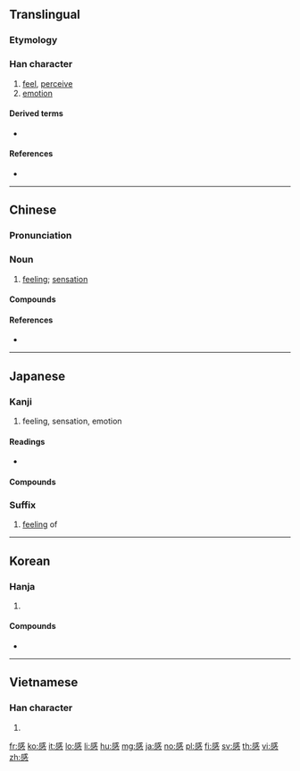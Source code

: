 {{also|惑}}
==Translingual==
{{stroke order|strokes=13}}

===Etymology===
{{Han compound|咸|心|c1=p|c2=s|t2=heart|ls=psc}}

===Han character===
{{Han char|rn=61|rad=心|as=09|sn=13|four=53330|canj=IRP|ids=⿱咸心}}

# [[feel]], [[perceive]]
# [[emotion]]

====Derived terms====
* {{l|mul|憾}}

====References====
* {{Han ref|kx=0395.210|dkj=10953|dj=0733.070|hdz=42321.020|uh=611F|ud=24863|bh=B750|bd=46928}}

----

==Chinese==
{{zh-forms}}

===Pronunciation===
{{zh-pron
|m=gǎn
|c=gam2
|h=
|mn=kám
|w=
|mc=y
|oc=y
|ma=|ma2=
|cat=v,n
}}

===Noun===
{{zh-noun}}

# [[feeling]]; [[sensation]]

====Compounds====
{{der3
| [[感触]]
| [[感戴]]
| [[感到]]
| [[感德]]
| [[感动]]
| [[感恩]]
| [[感恩戴德]]
| [[感恩图报]]
| [[感奋]]
| [[感愤]]
| [[感服]]
| [[感官]]
| [[感光]]
| [[感光片]]
| [[感光纸]]
| [[感荷]]
| [[感化]]
| [[感怀]]
| [[感激]]
| [[感激涕零]]
| [[感觉]]
| [[感觉器官]]
| [[感觉神经]]
| [[感慨]] (gǎnkài)
| [[感冒]]
| [[感念]]
| [[感泣]]
| [[感情]]
| [[感情用事]]
| [[感染]]
| [[感染力]]
| [[感人]]
| [[感人肺腑]]
| [[感伤]]
| [[感伤主义]]
| [[感生电流]]
| [[感受]]
| [[感受器]]
| [[感叹]]
| [[感叹词]]
| [[感叹号]]
| [[感叹句]]
| [[感同身受]]
| [[感悟]]
| [[感想]]
| [[感谢]]
| [[感兴趣]]
| [[感性]]
| [[感性认识]]
| [[感性知识]]
| [[感言]]
| [[感应]]
| [[感应电流]]
| [[感应线圈]]
| [[感召]]
| [[感知]]
}}

====References====
* {{thcwd|9457}}

----

==Japanese==

===Kanji===
{{ja-kanji|grade=3|rs=心09}}

# feeling, sensation, emotion

====Readings====
* {{ja-readings|goon=[[こん]] (kon)|kanon=[[かん]] (kan)|kun=}} <!-- KANJIRU (on KAN + suffix ZURU/JIRU, like SHIN+ZURU or EN+JIRU) is NOT really a kun. Why does the Unihan Database say so? -->

====Compounds====
{{der5
| {{ja-l|感温}}
| {{ja-l|感化}}
| {{ja-l|感懐}}
| {{ja-l|感慨|かんがい|kangai}}
| {{ja-l|感慨無量}}
| {{ja-l|感覚}}
| {{ja-l|感官}}
| {{ja-l|感泣}}
| {{ja-l|感興}}
| {{ja-l|感吟}}
| {{ja-l|感激}}
| {{ja-l|感光}}
| {{ja-l|感謝}}
| {{ja-l|感知|かんち|kanchi}}: [[perception]]
| {{ja-l|感受}}
| {{ja-l|感受性}}
| {{ja-l|感傷}}
| {{ja-l|感賞}}
| {{ja-l|感情}}
| {{ja-l|感触}}
| {{ja-l|感心}}
| {{ja-l|感性}}
| {{ja-l|感染}}
| {{ja-l|感想}}
| {{ja-l|感嘆}}, {{ja-l|感歎}}
| {{ja-l|感嘆符}}
| {{ja-l|感知}}
| {{ja-l|感電}}
| {{ja-l|感度}}
| {{ja-l|感動}}
| {{ja-l|感動詞}}
| {{ja-l|感得}}
| {{ja-l|感応}}
| {{ja-l|感服}}
| {{ja-l|感奮}}
| {{ja-l|感冒}}
| {{ja-l|感銘}}
| {{ja-l|感涙}}
}}

===Suffix===
{{ja-pos|suffix|かん}}

# [[feeling]] of
#: {{ja-usex|虚無'''感'''|きょむ'''かん'''|'''feeling of''' emptiness}}

----

==Korean==

===Hanja===
{{ko-hanja|hangeul=감|eumhun=|rv=gam|mr=kam|y=kam}}

# {{defn|lang=ko|sort=心09}}

====Compounds====
* {{l|ko|感氣|tr=[[감기]], gamgi}}

----

==Vietnamese==

===Han character===
{{vi-hantu|[[cảm]], [[cám]]|rs=心09}}

# {{defn|lang=vi|sort=心09}}

[[fr:感]]
[[ko:感]]
[[it:感]]
[[lo:感]]
[[li:感]]
[[hu:感]]
[[mg:感]]
[[ja:感]]
[[no:感]]
[[pl:感]]
[[fi:感]]
[[sv:感]]
[[th:感]]
[[vi:感]]
[[zh:感]]